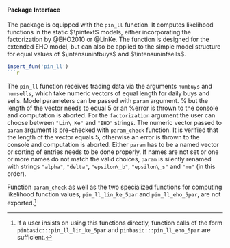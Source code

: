 #### Package Interface
The package is equipped with the `pin_ll` function.
It computes likelihood functions in the static $\pintext$ models,
either incorporating the factorization by @EHO2010 or @LinKe.
The function is designed for the extended EHO model, but can also be applied to the simple model structure
for equal values of $\intensuninfbuys$ and $\intensuninfsells$.

```r
insert_fun('pin_ll')
```r
```

The `pin_ll` function receives trading data via the arguments `numbuys` and `numsells`,
which take numeric vectors of equal length for daily buys and sells.
Model parameters can be passed with `param` argument. % but the length of the vector needs to equal 5 or an
%error is thrown to the console and computation is aborted.
For the `factorization` argument the user can choose between `"Lin\_Ke"` and `"EHO"` strings.
The numeric vector passed to `param` argument is pre-checked with `param_check` function.
It is verified that the length of the vector equals 5,
otherwise an error is thrown to the console and computation is aborted.
Either `param` has to be a named vector or sorting of entries needs to be done properly.
If names are not set or one or more names do not match the valid choices, `param` is silently renamed with
strings `"alpha"`, `"delta"`, `"epsilon\_b"`, `"epsilon\_s"` and `"mu"` (in this order).

Function `param_check` as well as
the two specialized functions for computing likelihood function values,
`pin_ll_lin_ke_5par` and `pin_ll_eho_5par`, are not exported.^[
If a user insists on using this functions directly, function calls of the form `pinbasic:::pin_ll_lin_ke_5par` and
`pinbasic:::pin_ll_eho_5par` are sufficient.]